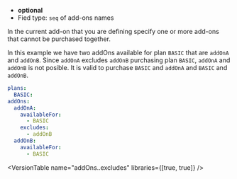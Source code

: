 
- **optional**
- Fied type: `seq` of add-ons names

In the current add-on that you are defining specify one or more add-ons that cannot be purchased
together.

In this example we have two addOns available for plan `BASIC` that are `addOnA` and `addOnB`.
Since `addOnA` excludes `addOnB` purchasing plan `BASIC`, `addOnA` and `addOnB` is not posible.
It is valid to purchase `BASIC` and `addOnA` and `BASIC` and `addOnB`.

```yaml
plans:
  BASIC:
addOns:
  addOnA:
    availableFor:
      - BASIC
    excludes:
      - addOnB
  addOnB:
    availableFor:
      - BASIC
```

<VersionTable name="addOns.<name>.excludes" libraries={[true, true]} />
